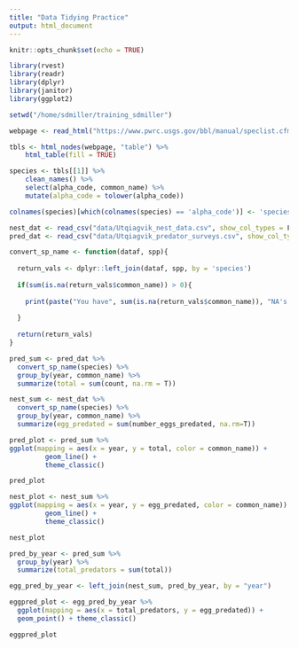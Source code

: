 ```yaml
---
title: "Data Tidying Practice"
output: html_document
---
```


```r
knitr::opts_chunk$set(echo = TRUE)
```

```r
library(rvest)
library(readr)
library(dplyr)
library(janitor)
library(ggplot2)

setwd("/home/sdmiller/training_sdmiller")
```

```r
webpage <- read_html("https://www.pwrc.usgs.gov/bbl/manual/speclist.cfm")

tbls <- html_nodes(webpage, "table") %>% 
    html_table(fill = TRUE)

species <- tbls[[1]] %>% 
    clean_names() %>% 
    select(alpha_code, common_name) %>% 
    mutate(alpha_code = tolower(alpha_code))

colnames(species)[which(colnames(species) == 'alpha_code')] <- 'species'
```

```r
nest_dat <- read_csv("data/Utqiagvik_nest_data.csv", show_col_types = F)
pred_dat <- read_csv("data/Utqiagvik_predator_surveys.csv", show_col_types = F)
```

```r
convert_sp_name <- function(dataf, spp){
  
  return_vals <- dplyr::left_join(dataf, spp, by = 'species')
  
  if(sum(is.na(return_vals$common_name)) > 0){
    
    print(paste("You have", sum(is.na(return_vals$common_name)), "NA's in your common name!"))
    
  }
  
  return(return_vals)
}
```

```r
pred_sum <- pred_dat %>%
  convert_sp_name(species) %>%
  group_by(year, common_name) %>%
  summarize(total = sum(count, na.rm = T))

nest_sum <- nest_dat %>%
  convert_sp_name(species) %>%
  group_by(year, common_name) %>%
  summarize(egg_predated = sum(number_eggs_predated, na.rm=T))
```

```r
pred_plot <- pred_sum %>%
ggplot(mapping = aes(x = year, y = total, color = common_name)) +
         geom_line() + 
         theme_classic()

pred_plot
```

```r
nest_plot <- nest_sum %>%
ggplot(mapping = aes(x = year, y = egg_predated, color = common_name)) +
         geom_line() + 
         theme_classic()

nest_plot
```

```r
pred_by_year <- pred_sum %>%
  group_by(year) %>%
  summarize(total_predators = sum(total))
```

```r
egg_pred_by_year <- left_join(nest_sum, pred_by_year, by = "year")

eggpred_plot <- egg_pred_by_year %>%
  ggplot(mapping = aes(x = total_predators, y = egg_predated)) + 
  geom_point() + theme_classic()

eggpred_plot
```

